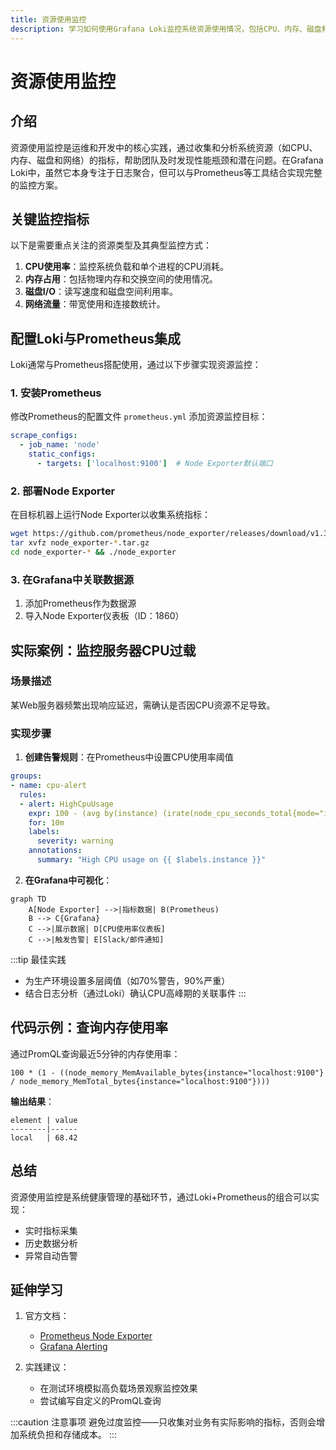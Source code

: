 ```yaml
---
title: 资源使用监控
description: 学习如何使用Grafana Loki监控系统资源使用情况，包括CPU、内存、磁盘和网络等关键指标。
---
```


# 资源使用监控

## 介绍

资源使用监控是运维和开发中的核心实践，通过收集和分析系统资源（如CPU、内存、磁盘和网络）的指标，帮助团队及时发现性能瓶颈和潜在问题。在Grafana Loki中，虽然它本身专注于日志聚合，但可以与Prometheus等工具结合实现完整的监控方案。

## 关键监控指标

以下是需要重点关注的资源类型及其典型监控方式：

1. **CPU使用率**：监控系统负载和单个进程的CPU消耗。
2. **内存占用**：包括物理内存和交换空间的使用情况。
3. **磁盘I/O**：读写速度和磁盘空间利用率。
4. **网络流量**：带宽使用和连接数统计。

## 配置Loki与Prometheus集成

Loki通常与Prometheus搭配使用，通过以下步骤实现资源监控：

### 1. 安装Prometheus
修改Prometheus的配置文件 `prometheus.yml` 添加资源监控目标：
```yaml
scrape_configs:
  - job_name: 'node'
    static_configs:
      - targets: ['localhost:9100']  # Node Exporter默认端口
```

### 2. 部署Node Exporter
在目标机器上运行Node Exporter以收集系统指标：
```bash
wget https://github.com/prometheus/node_exporter/releases/download/v1.3.1/node_exporter-1.3.1.linux-amd64.tar.gz
tar xvfz node_exporter-*.tar.gz
cd node_exporter-* && ./node_exporter
```

### 3. 在Grafana中关联数据源
1. 添加Prometheus作为数据源
2. 导入Node Exporter仪表板（ID：1860）

## 实际案例：监控服务器CPU过载

### 场景描述
某Web服务器频繁出现响应延迟，需确认是否因CPU资源不足导致。

### 实现步骤
1. **创建告警规则**：在Prometheus中设置CPU使用率阈值
```yaml
groups:
- name: cpu-alert
  rules:
  - alert: HighCpuUsage
    expr: 100 - (avg by(instance) (irate(node_cpu_seconds_total{mode="idle"}[5m])) * 100 > 80
    for: 10m
    labels:
      severity: warning
    annotations:
      summary: "High CPU usage on {{ $labels.instance }}"
```

2. **在Grafana中可视化**：
```mermaid
graph TD
    A[Node Exporter] -->|指标数据| B(Prometheus)
    B --> C{Grafana}
    C -->|展示数据| D[CPU使用率仪表板]
    C -->|触发告警| E[Slack/邮件通知]
```

:::tip 最佳实践
- 为生产环境设置多层阈值（如70%警告，90%严重）
- 结合日志分析（通过Loki）确认CPU高峰期的关联事件
:::

## 代码示例：查询内存使用率

通过PromQL查询最近5分钟的内存使用率：
```promql
100 * (1 - ((node_memory_MemAvailable_bytes{instance="localhost:9100"} / node_memory_MemTotal_bytes{instance="localhost:9100"})))
```

**输出结果**：
```
element | value
--------|------
local   | 68.42
```

## 总结

资源使用监控是系统健康管理的基础环节，通过Loki+Prometheus的组合可以实现：
- 实时指标采集
- 历史数据分析
- 异常自动告警

## 延伸学习

1. 官方文档：
   - [Prometheus Node Exporter](https://prometheus.io/docs/guides/node-exporter/)
   - [Grafana Alerting](https://grafana.com/docs/grafana/latest/alerting/)

2. 实践建议：
   - 在测试环境模拟高负载场景观察监控效果
   - 尝试编写自定义的PromQL查询

:::caution 注意事项
避免过度监控——只收集对业务有实际影响的指标，否则会增加系统负担和存储成本。
:::